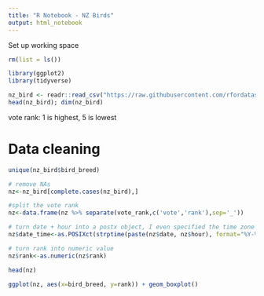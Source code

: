```yaml
---
title: "R Notebook - NZ Birds"
output: html_notebook
---
```


Set up working space
```r
rm(list = ls())
```

```r
library(ggplot2)
library(tidyverse)
```


```r
nz_bird <- readr::read_csv("https://raw.githubusercontent.com/rfordatascience/tidytuesday/master/data/2019/2019-11-19/nz_bird.csv")
head(nz_bird); dim(nz_bird)
```
vote rank: 1 is highest, 5 is lowest

# Data cleaning
```r
unique(nz_bird$bird_breed)
```

```r
# remove NAs
nz<-nz_bird[complete.cases(nz_bird),]

#split the vote rank
nz<-data.frame(nz %>% separate(vote_rank,c('vote','rank'),sep='_'))

# turn date + hour into a postx object, I even specified the time zone right!
nz$date_time<-as.POSIXct(strptime(paste(nz$date, nz$hour), format="%Y-%m-%d %H", tz="NZ"))

# turn rank into numeric value
nz$rank<-as.numeric(nz$rank)

head(nz)
```
```r
ggplot(nz, aes(x=bird_breed, y=rank)) + geom_boxplot()
```


